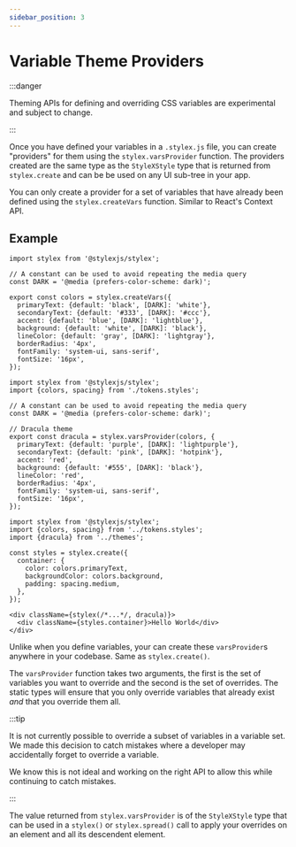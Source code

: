 ```yaml
---
sidebar_position: 3
---
```



# Variable Theme Providers

:::danger

Theming APIs for defining and overriding CSS variables are experimental and
subject to change.

:::

Once you have defined your variables in a `.stylex.js` file, you can create
"providers" for them using the `stylex.varsProvider` function. The providers
created are the same type as the `StyleXStyle` type that is returned from
`stylex.create` and can be be used on any UI sub-tree in your app.

You can only create a provider for a set of variables that have already been
defined using the `stylex.createVars` function. Similar to React's Context API.

## Example

<Tabs>
<TabItem label="Declaring Variables" value="var-export">

```tsx title="tokens.stylex.js"
import stylex from '@stylexjs/stylex';

// A constant can be used to avoid repeating the media query
const DARK = '@media (prefers-color-scheme: dark)';

export const colors = stylex.createVars({
  primaryText: {default: 'black', [DARK]: 'white'},
  secondaryText: {default: '#333', [DARK]: '#ccc'},
  accent: {default: 'blue', [DARK]: 'lightblue'},
  background: {default: 'white', [DARK]: 'black'},
  lineColor: {default: 'gray', [DARK]: 'lightgray'},
  borderRadius: '4px',
  fontFamily: 'system-ui, sans-serif',
  fontSize: '16px',
});
```

</TabItem>
<TabItem label="Variable Override Provider" value="var-override" default>

```tsx title="themes.js"
import stylex from '@stylexjs/stylex';
import {colors, spacing} from './tokens.styles';

// A constant can be used to avoid repeating the media query
const DARK = '@media (prefers-color-scheme: dark)';

// Dracula theme
export const dracula = stylex.varsProvider(colors, {
  primaryText: {default: 'purple', [DARK]: 'lightpurple'},
  secondaryText: {default: 'pink', [DARK]: 'hotpink'},
  accent: 'red',
  background: {default: '#555', [DARK]: 'black'},
  lineColor: 'red',
  borderRadius: '4px',
  fontFamily: 'system-ui, sans-serif',
  fontSize: '16px',
});
```

</TabItem>
<TabItem label="Using Variables" value="var-import">

```tsx title="components/MyComponent.js"
import stylex from '@stylexjs/stylex';
import {colors, spacing} from '../tokens.styles';
import {dracula} from '../themes';

const styles = stylex.create({
  container: {
    color: colors.primaryText,
    backgroundColor: colors.background,
    padding: spacing.medium,
  },
});

<div className={stylex(/*...*/, dracula)}>
  <div className={styles.container}>Hello World</div>
</div>

```

</TabItem>
</Tabs>

Unlike when you define variables, your can create these `varsProvider`s anywhere
in your codebase. Same as `stylex.create()`.

The `varsProvider` function takes two arguments, the first is the set of
variables you want to override and the second is the set of overrides. The
static types will ensure that you only override variables that already exist
_and_ that you override them all.

:::tip

It is not currently possible to override a subset of variables in a variable
set. We made this decision to catch mistakes where a developer may accidentally
forget to override a variable.

We know this is not ideal and working on the right API to allow this while
continuing to catch mistakes.

:::

The value returned from `stylex.varsProvider` is of the `StyleXStyle` type that
can be used in a `stylex()` or `stylex.spread()` call to apply your overrides on
an element and all its descendent element.
